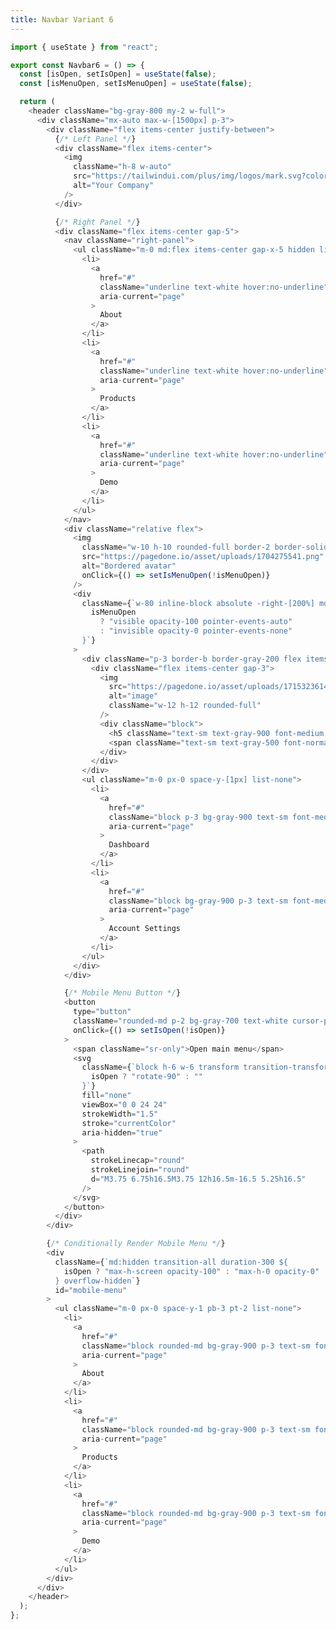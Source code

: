 ```yaml
---
title: Navbar Variant 6
---
```


```javascript
import { useState } from "react";

export const Navbar6 = () => {
  const [isOpen, setIsOpen] = useState(false);
  const [isMenuOpen, setIsMenuOpen] = useState(false);

  return (
    <header className="bg-gray-800 my-2 w-full">
      <div className="mx-auto max-w-[1500px] p-3">
        <div className="flex items-center justify-between">
          {/* Left Panel */}
          <div className="flex items-center">
            <img
              className="h-8 w-auto"
              src="https://tailwindui.com/plus/img/logos/mark.svg?color=indigo&shade=500"
              alt="Your Company"
            />
          </div>

          {/* Right Panel */}
          <div className="flex items-center gap-5">
            <nav className="right-panel">
              <ul className="m-0 md:flex items-center gap-x-5 hidden list-none">
                <li>
                  <a
                    href="#"
                    className="underline text-white hover:no-underline"
                    aria-current="page"
                  >
                    About
                  </a>
                </li>
                <li>
                  <a
                    href="#"
                    className="underline text-white hover:no-underline"
                    aria-current="page"
                  >
                    Products
                  </a>
                </li>
                <li>
                  <a
                    href="#"
                    className="underline text-white hover:no-underline"
                    aria-current="page"
                  >
                    Demo
                  </a>
                </li>
              </ul>
            </nav>
            <div className="relative flex">
              <img
                className="w-10 h-10 rounded-full border-2 border-solid border-gray-400 cursor-pointer"
                src="https://pagedone.io/asset/uploads/1704275541.png"
                alt="Bordered avatar"
                onClick={() => setIsMenuOpen(!isMenuOpen)}
              />
              <div
                className={`w-80 inline-block absolute -right-[200%] md:right-1/2 top-full z-10 bg-white rounded-xl shadow-md text-left transition-all ${
                  isMenuOpen
                    ? "visible opacity-100 pointer-events-auto"
                    : "invisible opacity-0 pointer-events-none"
                }`}
              >
                <div className="p-3 border-b border-gray-200 flex items-center justify-between">
                  <div className="flex items-center gap-3">
                    <img
                      src="https://pagedone.io/asset/uploads/1715323614.png"
                      alt="image"
                      className="w-12 h-12 rounded-full"
                    />
                    <div className="block">
                      <h5 className="text-sm text-gray-900 font-medium m-0">John Doe</h5>
                      <span className="text-sm text-gray-500 font-normal m-0">@johndoe12</span>
                    </div>
                  </div>
                </div>
                <ul className="m-0 px-0 space-y-[1px] list-none">
                  <li>
                    <a
                      href="#"
                      className="block p-3 bg-gray-900 text-sm font-medium text-white hover:no-underline"
                      aria-current="page"
                    >
                      Dashboard
                    </a>
                  </li>
                  <li>
                    <a
                      href="#"
                      className="block bg-gray-900 p-3 text-sm font-medium text-white hover:no-underline"
                      aria-current="page"
                    >
                      Account Settings
                    </a>
                  </li>
                </ul>
              </div>
            </div>

            {/* Mobile Menu Button */}
            <button
              type="button"
              className="rounded-md p-2 bg-gray-700 text-white cursor-pointer md:hidden inline-block"
              onClick={() => setIsOpen(!isOpen)}
            >
              <span className="sr-only">Open main menu</span>
              <svg
                className={`block h-6 w-6 transform transition-transform ${
                  isOpen ? "rotate-90" : ""
                }`}
                fill="none"
                viewBox="0 0 24 24"
                strokeWidth="1.5"
                stroke="currentColor"
                aria-hidden="true"
              >
                <path
                  strokeLinecap="round"
                  strokeLinejoin="round"
                  d="M3.75 6.75h16.5M3.75 12h16.5m-16.5 5.25h16.5"
                />
              </svg>
            </button>
          </div>
        </div>

        {/* Conditionally Render Mobile Menu */}
        <div
          className={`md:hidden transition-all duration-300 ${
            isOpen ? "max-h-screen opacity-100" : "max-h-0 opacity-0"
          } overflow-hidden`}
          id="mobile-menu"
        >
          <ul className="m-0 px-0 space-y-1 pb-3 pt-2 list-none">
            <li>
              <a
                href="#"
                className="block rounded-md bg-gray-900 p-3 text-sm font-medium text-white hover:no-underline"
                aria-current="page"
              >
                About
              </a>
            </li>
            <li>
              <a
                href="#"
                className="block rounded-md bg-gray-900 p-3 text-sm font-medium text-white hover:no-underline"
                aria-current="page"
              >
                Products
              </a>
            </li>
            <li>
              <a
                href="#"
                className="block rounded-md bg-gray-900 p-3 text-sm font-medium text-white hover:no-underline"
                aria-current="page"
              >
                Demo
              </a>
            </li>
          </ul>
        </div>
      </div>
    </header>
  );
};
```
